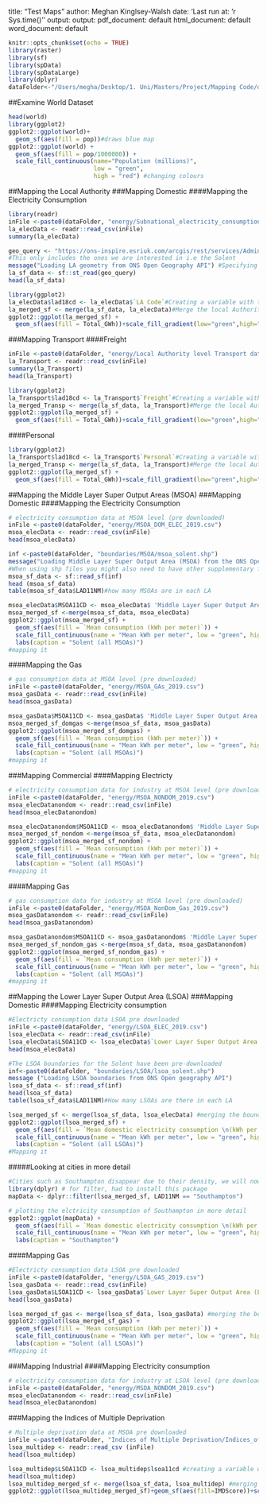 
title: "Test Maps"
author: Meghan Kinglsey-Walsh
date: 'Last run at: 'r Sys.time()''
output:
output:
  pdf_document: default
  html_document: default
  word_document: default

```{r setup, include=FALSE}
knitr::opts_chunk$set(echo = TRUE)
library(raster)
library(sf)
library(spData)
library(spDataLarge)
library(dplyr)
dataFolder<-"/Users/megha/Desktop/1. Uni/Masters/Project/Mapping Code/data/"
```

##Examine World Dataset
```{r Mapping population of the world (using ggplot2)}
head(world)
library(ggplot2)
ggplot2::ggplot(world)+
  geom_sf(aes(fill = pop))#draws blue map
ggplot2::ggplot(world) + 
  geom_sf(aes(fill = pop/1000000)) +
  scale_fill_continuous(name="Population (millions)",
                        low = "green",
                        high = "red") #changing colours

```

##Mapping the Local Authority
###Mapping Domestic
####Mapping the Electricity Consumption
```{r loading in Local Authority electricity consumption data}
library(readr)
inFile <-paste0(dataFolder, "energy/Subnational_electricity_consumption_statistics_2019.csv")
la_elecData <- readr::read_csv(inFile)
summary(la_elecData)
```
```{r Loading in the Boundary Data for local authorities we are intrested in}
geo_query <- "https://ons-inspire.esriuk.com/arcgis/rest/services/Administrative_Boundaries/Local_Authority_Districts_December_2018_Boundaries_UK_BGC/MapServer/0/query?where=lad18nm%20IN%20(%27Southampton%27,%27Portsmouth%27,%27Winchester%27,%27Eastleigh%27,%27Isle%20of%20Wight%27,%27Fareham%27,%27Gosport%27,%27Test%20Valley%27,%27East%20Hampshire%27,%27Havant%27,%27New%20Forest%27,%27Hart%27,%27Basingstoke%20and%20Deane%27)&outFields=lad18cd,lad18nm,long,lat&outSR=4326&f=geojson"
#This only includes the ones we are interested in i.e the Solent
message("Loading LA geometry from ONS Open Geography API") #Specifying the location message
la_sf_data <- sf::st_read(geo_query)
head(la_sf_data)
```
```{r Mapping the local authority electricty consumption}
library(ggplot2)
la_elecData$lad18cd <- la_elecData$`LA Code`#Creating a variable with the local authority code in the same name of the consumption data
la_merged_sf <- merge(la_sf_data, la_elecData)#Merge the local Authority boundaries and the consumption data
ggplot2::ggplot(la_merged_sf) +
  geom_sf(aes(fill = Total_GWh))+scale_fill_gradient(low="green",high="red")

```
###Mapping Transport
####Freight
```{r Loading the  Freight Transport consumption data for the Local Autority}
inFile <-paste0(dataFolder, "energy/Local Authority level Transport data.csv")
la_Transport <- readr::read_csv(inFile)
summary(la_Transport)
head(la_Transport)
```
```{r Mapping the local authority electricty consumption (Freight)}
library(ggplot2)
la_Transport$lad18cd <- la_Transport$`Freight`#Creating a variable with the local authority code in the same name of the consumption data
la_merged_Transp <- merge(la_sf_data, la_Transport)#Merge the local Authority boundaries and the Transport data
ggplot2::ggplot(la_merged_sf) +
  geom_sf(aes(fill = Total_GWh))+scale_fill_gradient(low="green",high="red")
```
####Personal
```{r Mapping the local authority electricty consumption (Personal)}
library(ggplot2)
la_Transport$lad18cd <- la_Transport$`Personal`#Creating a variable with the local authority code in the same name of the consumption data
la_merged_Transp <- merge(la_sf_data, la_Transport)#Merge the local Authority boundaries and the Transport data
ggplot2::ggplot(la_merged_sf) +
  geom_sf(aes(fill = Total_GWh))+scale_fill_gradient(low="green",high="red")  
```

##Mapping the Middle Layer Super Output Areas (MSOA)
###Mapping Domestic
####Mapping the Electricity Consumption
```{r Loading in the MSOA electricity consumption data}
# electricity consumption data at MSOA level (pre downloaded)
inFile <-paste0(dataFolder, "energy/MSOA_DOM_ELEC_2019.csv")
msoa_elecData <- readr::read_csv(inFile)
head(msoa_elecData)
```

```{r Loading in the Boundary Data for the MSOA}
inf <-paste0(dataFolder, "boundaries/MSOA/msoa_solent.shp")
message("Loading Middle Layer Super Output Area (MSOA) from the ONS Open Georgraphy API")
#When using shp files you might also need to have other supplementary files in the same folder to allow it to run https://cfss.uchicago.edu/notes/simple-features/
msoa_sf_data <- sf::read_sf(inf) 
head (msoa_sf_data)
table(msoa_sf_data$LAD11NM)#how many MSOAs are in each LA
```
```{r Mapping the electrcity consumption of the MSOAs}
msoa_elecData$MSOA11CD <- msoa_elecData$ 'Middle Layer Super Output Area (MSOA) Code' #Creating a variable with the LA code and the name as in the sf_data
msoa_merged_sf <-merge(msoa_sf_data, msoa_elecData)
ggplot2::ggplot(msoa_merged_sf) + 
  geom_sf(aes(fill = `Mean consumption (kWh per meter)`)) +
  scale_fill_continuous(name = "Mean kWh per meter", low = "green", high = "red") +
  labs(caption = "Solent (all MSOAs)")
#mapping it
```
####Mapping the Gas
```{r Loading in the MSOA gas consumption data}
# gas consumption data at MSOA level (pre downloaded)
inFile <-paste0(dataFolder, "energy/MSOA_GAs_2019.csv")
msoa_gasData <- readr::read_csv(inFile)
head(msoa_gasData)
```
```{r Mapping the gas consumption of the MSOAs}
msoa_gasData$MSOA11CD <- msoa_gasData$ 'Middle Layer Super Output Area (MSOA) Code' 
msoa_merged_sf_domgas <-merge(msoa_sf_data, msoa_gasData)
ggplot2::ggplot(msoa_merged_sf_domgas) + 
  geom_sf(aes(fill = `Mean consumption (kWh per meter)`)) +
  scale_fill_continuous(name = "Mean kWh per meter", low = "green", high = "red") +
  labs(caption = "Solent (all MSOAs)")
#mapping it
```

###Mapping Commercial
####Mapping Electricty
```{r Loading in the MSOA electricity consumption data for industry }
# electricity consumption data for industry at MSOA level (pre downloaded)
inFile <-paste0(dataFolder, "energy/MSOA_NONDOM_2019.csv")
msoa_elecDatanondom <- readr::read_csv(inFile)
head(msoa_elecDatanondom)
```

```{r Mapping the electrcity consumption of the MSOAs Industrial Sector}
msoa_elecDatanondom$MSOA11CD <- msoa_elecDatanondom$ 'Middle Layer Super Output Area (MSOA) Code' 
msoa_merged_sf_nondom <-merge(msoa_sf_data, msoa_elecDatanondom)
ggplot2::ggplot(msoa_merged_sf_nondom) + 
  geom_sf(aes(fill = `Mean consumption (kWh per meter)`)) +
  scale_fill_continuous(name = "Mean kWh per meter", low = "green", high = "red") +
  labs(caption = "Solent (all MSOAs)")
#mapping it
```
####Mapping Gas
```{r Loading in the MSOA gas consumption data for industry }
# gas consumption data for industry at MSOA level (pre downloaded)
inFile <-paste0(dataFolder, "energy/MSOA_NonDom_Gas_2019.csv")
msoa_gasDatanondom <- readr::read_csv(inFile)
head(msoa_gasDatanondom)
```
```{r Mapping the gas consumption of the MSOAs Industrial Sector}
msoa_gasDatanondom$MSOA11CD <- msoa_gasDatanondom$ 'Middle Layer Super Output Area (MSOA) Code' 
msoa_merged_sf_nondom_gas <-merge(msoa_sf_data, msoa_gasDatanondom)
ggplot2::ggplot(msoa_merged_sf_nondom_gas) + 
  geom_sf(aes(fill = `Mean consumption (kWh per meter)`)) +
  scale_fill_continuous(name = "Mean kWh per meter", low = "green", high = "red") +
  labs(caption = "Solent (all MSOAs)")
#mapping it
```


##Mapping the Lower Layer Super Output Area (LSOA)
###Mapping Domestic
####Mapping Electricity consumption
```{r Loading in the LSOA electricty consumption data}
#Electricty consumption data LSOA pre downloaded
inFile <-paste0(dataFolder, "energy/LSOA_ELEC_2019.csv")
lsoa_elecData <- readr::read_csv(inFile)
lsoa_elecData$LSOA11CD <- lsoa_elecData$`Lower Layer Super Output Area (LSOA) Code`
head(msoa_elecData)
```

```{r Loading in boundary data for the LSOA}
#The LSOA boundaries for the Solent have been pre-downloaded
inf<-paste0(dataFolder, "boundaries/LSOA/lsoa_solent.shp")
message ("Loading LSOA boundaries from ONS Open geography API")
lsoa_sf_data <- sf::read_sf(inf)
head(lsoa_sf_data)
table(lsoa_sf_data$LAD11NM)#How many LSOAs are there in each LA
```
```{r Mapping the electricty consumption of the LSOAs}
lsoa_merged_sf <- merge(lsoa_sf_data, lsoa_elecData) #merging the boundaries and energy data
ggplot2::ggplot(lsoa_merged_sf) + 
  geom_sf(aes(fill = `Mean domestic electricity consumption \n(kWh per meter)`)) +
  scale_fill_continuous(name = "Mean kWh per meter", low = "green", high = "red") +
  labs(caption = "Solent (all LSOAs)")
#Mapping it
```
#####Looking at cities in more detail
```{r Looking at the cities in more detail}
#Cities such as Southampton disappear due to their density, we will now map Southampton alone to see this area in more detail
library(dplyr) # for filter, had to install this package
mapData <- dplyr::filter(lsoa_merged_sf, LAD11NM == "Southampton")

# plotting the elctricity consumption of Southampton in more detail
ggplot2::ggplot(mapData) + 
  geom_sf(aes(fill = `Mean domestic electricity consumption \n(kWh per meter)`)) +
  scale_fill_continuous(name = "Mean kWh per meter", low = "green", high = "red") +
  labs(caption = "Southampton")
```
####Mapping Gas
```{r Loading in the LSOA gas consumption data}
#Electricty consumption data LSOA pre downloaded
inFile <-paste0(dataFolder, "energy/LSOA_GAS_2019.csv")
lsoa_gasData <- readr::read_csv(inFile)
lsoa_gasData$LSOA11CD <- lsoa_gasData$`Lower Layer Super Output Area (LSOA) Code`
head(lsoa_gasData)
```

```{r Mapping the gas consumption of the LSOAs}
lsoa_merged_sf_gas <- merge(lsoa_sf_data, lsoa_gasData) #merging the boundaries and energy data
ggplot2::ggplot(lsoa_merged_sf_gas) + 
  geom_sf(aes(fill = `Mean consumption (kWh per meter)`)) +
  scale_fill_continuous(name = "Mean kWh per meter", low = "green", high = "red") +
  labs(caption = "Solent (all LSOAs)")
#Mapping it
```







###Mapping Industrial
####Mapping Electricity consumption
```{r Loading in the LSOA electricity consumption data for industry }
# electricity consumption data for industry at LSOA level (pre downloaded)
inFile <-paste0(dataFolder, "energy/MSOA_NONDOM_2019.csv")
msoa_elecDatanondom <- readr::read_csv(inFile)
head(msoa_elecDatanondom)
```









###Mapping the Indices of Multiple Deprivation
```{r Loading in the Indices of Multiple Deprivation data}
# Multiple deprivation data at MSOA pre downloaded
inFile <-paste0(dataFolder, "Indices of Multiple Deprivation/Indices_of_Multiple_Deprivation_(IMD)_2019.csv")
lsoa_multidep <- readr::read_csv (inFile)
head(lsoa_multidep)
```
```{r Mapping the Indices of deprevation for the LSOA}
lsoa_multidep$LSOA11CD <- lsoa_multidep$lsoa11cd #creating a variable with the LA code in the same name as in sf_data
head(lsoa_multidep)
lsoa_multidep_merged_sf <- merge(lsoa_sf_data, lsoa_multidep) #merging these
ggplot2::ggplot(lsoa_multidep_merged_sf)+geom_sf(aes(fill=IMDScore))+scale_fill_continuous(name="(Text)IMDScore", low="green",high="red")+labs(caption ="Solent (all MSOAs)")
```